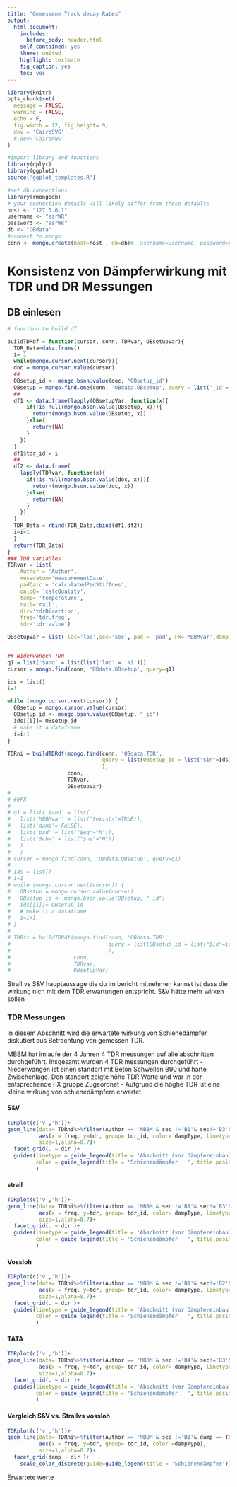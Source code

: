 ```yaml
---
title: "Gemessene Track decay Rates"
output:
  html_document:
    includes:
      before_body: header.html
    self_contained: yes
    theme: united
    highlight: textmate
    fig_caption: yes
    toc: yes
---
```

```r
library(knitr)
opts_chunk$set(
  message = FALSE, 
  warning = FALSE,
  echo = F,
  fig.width = 12, fig.height= 9,
  dev = 'CairoSVG'
  #,dev='CairoPNG'
)
```

```r
#import library and functions
library(dplyr)
library(ggplot2)
source('ggplot_templates.R')

#set db connections
library(rmongodb)
# your connection details will likely differ from these defaults
host <- "127.0.0.1"
username <- "esrWR"
password <- "esrWR"
db <- "OBdata"
#connect to mongo
conn <- mongo.create(host=host , db=db)#, username=username, password=password)

```

# Konsistenz von Dämpferwirkung mit TDR und DR Messungen
## DB einlesen 

```r
# function to build df

buildTDRdf = function(cursor, conn, TDRvar, OBsetupVar){
  TDR_Data=data.frame()
  i= 1
  while(mongo.cursor.next(cursor)){
  doc = mongo.cursor.value(cursor)
  ##
  OBsetup_id <- mongo.bson.value(doc, "OBsetup_id")
  OBsetup = mongo.find.one(conn, 'OBdata.OBsetup', query = list('_id'= OBsetup_id) )
  ##
  df1 <- data.frame(lapply(OBsetupVar, function(x){
      if(!is.null(mongo.bson.value(OBsetup, x))){
        return(mongo.bson.value(OBsetup, x))
      }else{
        return(NA)
      }
    })
  )
  df1$tdr_id = i
  ##
  df2 <- data.frame(
    lapply(TDRvar, function(x){
      if(!is.null(mongo.bson.value(doc, x))){
        return(mongo.bson.value(doc, x))
      }else{
        return(NA)
      }
    })
  )
  TDR_Data = rbind(TDR_Data,cbind(df1,df2))
  i=i+1
  }
  return(TDR_Data)
}
### TDR variables
TDRvar = list(
    Author = 'Author',
    messdatum='measurementDate',
    padCalc = 'calculatedPadStiffnes',
    calcQ= 'calcQuality',
    temp= 'temperature',
    rail='rail',
    dir='tdrDirection',
    freq='tdr.freq',
    tdr='tdr.value')

OBsetupVar = list( loc='loc',sec='sec', pad = 'pad', FX='MBBMvar',damp = 'damp',dampType = 'dampType' )


## Niderwangen TDR
q1 = list('$and' = list(list('loc' = 'Ni')))
cursor = mongo.find(conn, 'OBdata.OBsetup', query=q1)

ids = list()
i=1

while (mongo.cursor.next(cursor)) {
  OBsetup = mongo.cursor.value(cursor)
  OBsetup_id <- mongo.bson.value(OBsetup, "_id")
  ids[[i]]= OBsetup_id
  # make it a dataframe
  i=i+1
}

TDRni = buildTDRdf(mongo.find(conn, 'OBdata.TDR', 
                              query = list(OBsetup_id = list("$in"=ids))
                              ), 
                   conn, 
                   TDRvar, 
                   OBsetupVar)
# 
# ##FX
# 
# q1 = list('$and' = list(
#   list('MBBMvar' = list("$exists"=TRUE)),
#   list('damp'= FALSE),
#   list('pad' = list("$eq"="h")),
#   list('Schw' = list("$ne"="H"))
#   )
#   )
# cursor = mongo.find(conn, 'OBdata.OBsetup', query=q1)
# 
# ids = list()
# i=1
# while (mongo.cursor.next(cursor)) {
#   OBsetup = mongo.cursor.value(cursor)
#   OBsetup_id <- mongo.bson.value(OBsetup, "_id")
#   ids[[i]]= OBsetup_id
#   # make it a dataframe
#   i=i+1
# }
# 
# TDRfx = buildTDRdf(mongo.find(conn, 'OBdata.TDR', 
#                               query = list(OBsetup_id = list("$in"=ids)) 
#                               ), 
#                    conn, 
#                    TDRvar, 
#                    OBsetupVar)

```

Strail vs S&V
hauptaussage die du im bericht mitnehmen kannst ist dass die wirkung nich mit dem TDR erwartungen entspricht. S&V hätte mehr wirken sollen

### TDR Messungen
In diesem Abschnitt wird die erwartete wirkung von Schienedämpfer diskutiert aus Betrachtung von gemessen TDR.

MBBM hat imlaufe der 4 Jahren 4 TDR messungen auf alle abschnitten durchgeführt.  Insgesamt wurden 4 TDR messungen durchgeführt
- Niederwangen ist einen standort mit Beton Schwellen B90 und harte Zwischenlage. Den standort zeigte höhe TDR Werte und war in der entsprechende FX gruppe Zugeordnet
- Aufgrund die höghe TDR ist eine kleine wirkung von schienedämpfern erwartet

#### S&V

```r
TDRplot(c('v','h'))+
geom_line(data= TDRni%>%filter(Author == 'MBBM'& sec !='B1'& sec!='B3'& sec!='B4'),
          aes(x = freq, y=tdr, group= tdr_id, color= dampType, linetype = sec),
          size=1,alpha=0.7)+
  facet_grid(. ~ dir )+
  guides(linetype = guide_legend(title = 'Abschnitt (vor Dämpfereinbau)   ', title.position = "left"),
         color = guide_legend(title = 'Schienendämpfer   ', title.position = "left")
         )
```

#### strail

```r
TDRplot(c('v','h'))+
geom_line(data= TDRni%>%filter(Author == 'MBBM'& sec !='B1'& sec!='B3'& sec!='B2'),
          aes(x = freq, y=tdr, group= tdr_id, color= dampType, linetype = sec),
          size=1,alpha=0.7)+
  facet_grid(. ~ dir )+
  guides(linetype = guide_legend(title = 'Abschnitt (vor Dämpfereinbau)   ', title.position = "left"),
         color = guide_legend(title = 'Schienendämpfer   ', title.position = "left")
         )

```

#### Vossloh

```r
TDRplot(c('v','h'))+
geom_line(data= TDRni%>%filter(Author == 'MBBM'& sec !='B1'& sec!='B2'& sec!='B4'),
          aes(x = freq, y=tdr, group= tdr_id, color= dampType, linetype = sec),
          size=1,alpha=0.7)+
  facet_grid(. ~ dir )+
  guides(linetype = guide_legend(title = 'Abschnitt (vor Dämpfereinbau)   ', title.position = "left"),
         color = guide_legend(title = 'Schienendämpfer   ', title.position = "left")
         )

```

#### TATA

```r
TDRplot(c('v','h'))+
geom_line(data= TDRni%>%filter(Author == 'MBBM'& sec !='B4'& sec!='B3'& sec!='B2'),
          aes(x = freq, y=tdr, group= tdr_id, color= dampType, linetype = sec),
          size=1,alpha=0.7)+
  facet_grid(. ~ dir )+
  guides(linetype = guide_legend(title = 'Abschnitt (vor Dämpfereinbau)   ', title.position = "left"),
         color = guide_legend(title = 'Schienendämpfer   ', title.position = "left")
         )

```



#### Vergleich S&V vs. Strailvs vossloh

```r
TDRplot(c('v','h'))+
geom_line(data= TDRni%>%filter(Author == 'MBBM'& sec !='B1'& damp == TRUE),
          aes(x = freq, y=tdr, group= tdr_id, color =dampType),
          size=1,alpha=0.7)+
  facet_grid(damp ~ dir )+
    scale_color_discrete(guide=guide_legend(title = 'Schienendämpfer'))
```
 Erwartete werte
